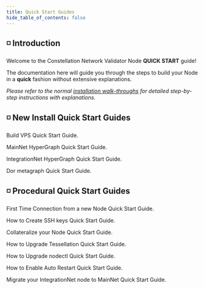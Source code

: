 ```yaml
---
title: Quick Start Guides
hide_table_of_contents: false
---
```



<head>
  <title>Constellation nodectl utility</title>
  <meta
    name="description"
    content="Constellation nodectl utility"
  />
</head>

##  ◽ Introduction

Welcome to the Constellation Network Validator Node <b>QUICK START</b> guide!

The documentation here will guide you through the steps to build your Node in a <b>quick</b> 
fashion without extensive explanations. 

*Please refer to the normal [installation walk-throughs](/validate/install) for detailed step-by-step instructions with explanations.*

##  ◽ New Install Quick Start Guides

<DocsCards>

  <DocsCard header="Build VPS" href="/validate/quick-start/vps-quickstart" img="/img/home/state-channel.jpg">
    <p>Build VPS Quick Start Guide.</p>
  </DocsCard>
  <DocsCard header="MainNet HyperGraph" href="/validate/quick-start/mainnet-quickstart" img="/img/home/state-channel.jpg">
    <p>MainNet HyperGraph Quick Start Guide.</p>
  </DocsCard>
  <DocsCard header="IntegrationNet HyperGraph" href="/validate/quick-start/integrationnet-quickstart" img="/img/home/state-channel.jpg">
    <p>IntegrationNet HyperGraph Quick Start Guide.</p>
  </DocsCard>
  <DocsCard header="Dor Metagraph" href="/validate/quick-start/dor-quickstart" img="/img/home/state-channel.jpg">
    <p>Dor metagraph Quick Start Guide.</p>
  </DocsCard>

</DocsCards>

##  ◽ Procedural Quick Start Guides

<DocsCards>

  <DocsCard header="Initial Connection" href="/validate/quick-start/online-quickstart" img="/img/home/apps.jpg">
    <p>First Time Connection from a new Node Quick Start Guide.</p>
  </DocsCard>
  <DocsCard header="Create SSH Keys" href="/validate/quick-start/ssh-quickstart" img="/img/home/apps.jpg">
    <p>How to Create SSH keys Quick Start Guide.</p>
  </DocsCard>
  <DocsCard header="Collateralize a Node" href="/validate/quick-start/collateralize-quickstart" img="/img/home/apps.jpg">
    <p>Collateralize your Node Quick Start Guide.</p>
  </DocsCard>
  <DocsCard header="Upgrade Tessellation" href="/validate/quick-start/upgrade-quickstart" img="/img/home/apps.jpg">
    <p>How to Upgrade Tessellation Quick Start Guide.</p>
  </DocsCard>
  <DocsCard header="Upgrade nodectl" href="/validate/quick-start/upgrade-nodectl-quickstart" img="/img/home/apps.jpg">
    <p>How to Upgrade nodectl Quick Start Guide.</p>
  </DocsCard>
  <DocsCard header="Auto Restart" href="/validate/quick-start/autorestart-quickstart" img="/img/home/apps.jpg">
    <p>How to Enable Auto Restart Quick Start Guide.</p>
  </DocsCard>
  <DocsCard header="IntegrationNet to MainNet Migration" href="/validate/quick-start/intnet-to-mainnet-quickstart" img="/img/home/apps.jpg">
    <p>Migrate your IntegrationNet node to MainNet Quick Start Guide.</p>
  </DocsCard>
</DocsCards>